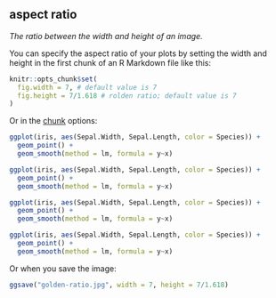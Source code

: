 ## aspect ratio

<dfn>The ratio between the width and height of an image.</dfn>

You can specify the aspect ratio of your plots by setting the width and height in the first chunk of an R Markdown file like this:

```r
knitr::opts_chunk$set(
  fig.width = 7, # default value is 7
  fig.height = 7/1.618 # rolden ratio; default value is 7
)
```

Or in the [chunk](c.html#chunk) options:

```r
ggplot(iris, aes(Sepal.Width, Sepal.Length, color = Species)) +
  geom_point() +
  geom_smooth(method = lm, formula = y~x)
```

```r
ggplot(iris, aes(Sepal.Width, Sepal.Length, color = Species)) +
  geom_point() +
  geom_smooth(method = lm, formula = y~x)
```

```r
ggplot(iris, aes(Sepal.Width, Sepal.Length, color = Species)) +
  geom_point() +
  geom_smooth(method = lm, formula = y~x)
```

```r
ggplot(iris, aes(Sepal.Width, Sepal.Length, color = Species)) +
  geom_point() +
  geom_smooth(method = lm, formula = y~x)
```


Or when you save the image:

```r
ggsave("golden-ratio.jpg", width = 7, height = 7/1.618)
```



